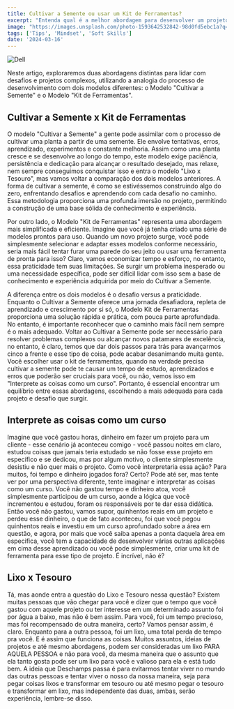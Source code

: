 ```yaml
---
title: Cultivar a Semente ou usar um Kit de Ferramentas?
excerpt: "Entenda qual é a melhor abordagem para desenvolver um projeto e lidar com desafios complexos"
image: "https://images.unsplash.com/photo-1593642532842-98d0fd5ebc1a?q=80&w=2069&auto=format&fit=crop&ixlib=rb-4.0.3&ixid=M3wxMjA3fDB8MHxwaG90by1wYWdlfHx8fGVufDB8fHx8fA%3D%3D"
tags: ['Tips', 'Mindset', 'Soft Skills']
date: '2024-03-16'
---
```


![Dell](https://images.unsplash.com/photo-1593642532842-98d0fd5ebc1a?q=80&w=2069&auto=format&fit=crop&ixlib=rb-4.0.3&ixid=M3wxMjA3fDB8MHxwaG90by1wYWdlfHx8fGVufDB8fHx8fA%3D%3D)

Neste artigo, exploraremos duas abordagens distintas para lidar com desafios e projetos complexos, utilizando a analogia do processo de desenvolvimento com dois modelos diferentes: o Modelo "Cultivar a Semente" e o Modelo "Kit de Ferramentas".

## Cultivar a Semente x Kit de Ferramentas

O modelo "Cultivar a Semente" a gente pode assimilar com o processo de cultivar uma planta a partir de uma semente. Ele envolve tentativas, erros, aprendizado, experimentos e constante melhoria. Assim como uma planta cresce e se desenvolve ao longo do tempo, este modelo exige paciência, persistência e dedicação para alcançar o resultado desejado, mas relaxe, nem sempre conseguimos conquistar isso e entra o modelo "Lixo x Tesouro", mas vamos voltar a comparação dos dois modelos anteriores. A forma de cultivar a semente, é como se estivéssemos construindo algo do zero, enfrentando desafios e aprendendo com cada desafio no caminho. Essa metodologia proporciona uma profunda imersão no projeto, permitindo a construção de uma base sólida de conhecimento e experiência.

Por outro lado, o Modelo "Kit de Ferramentas" representa uma abordagem mais simplificada e eficiente. Imagine que você já tenha criado uma série de modelos prontos para uso. Quando um novo projeto surge, você pode simplesmente selecionar e adaptar esses modelos conforme necessário, seria mais fácil tentar furar uma parede do seu jeito ou usar uma ferramenta de pronta para isso? Claro, vamos economizar tempo e esforço, no entanto, essa praticidade tem suas limitações. Se surgir um problema inesperado ou uma necessidade específica, pode ser difícil lidar com isso sem a base de conhecimento e experiência adquirida por meio do Cultivar a Semente.

<!--truncate-->

A diferença entre os dois modelos é o desafio versus a praticidade. Enquanto o Cultivar a Semente oferece uma jornada desafiadora, repleta de aprendizado e crescimento por si só, o Modelo Kit de Ferramentas proporciona uma solução rápida e prática, com pouca parte aprofundada. No entanto, é importante reconhecer que o caminho mais fácil nem sempre é o mais adequado. Voltar ao Cultivar a Semente pode ser necessário para resolver problemas complexos ou alcançar novos patamares de excelência, no entanto, é claro, temos que dar dois passos para trás para avançarmos cinco a frente e esse tipo de coisa, pode acabar desanimando muita gente. Você escolher usar o kit de ferramentas, quando na verdade precisa cultivar a semente pode te causar um tempo de estudo, aprendizados e erros que poderão ser cruciais para você, ou não, vemos isso em "Interprete as coisas como um curso". Portanto, é essencial encontrar um equilíbrio entre essas abordagens, escolhendo a mais adequada para cada projeto e desafio que surgir.

## Interprete as coisas como um curso
Imagine que você gastou horas, dinheiro em fazer um projeto para um cliente - esse cenário já aconteceu comigo - você passou noites em claro, estudou coisas que jamais teria estudado se não fosse esse projeto em específico e se dedicou, mas por algum motivo, o cliente simplesmente desistiu e não quer mais o projeto. Como você interpretaria essa ação? Para muitos, foi tempo e dinheiro jogados fora? Certo? Pode até ser, mas tente ver por uma perspectiva diferente, tente imaginar e interpretar as coisas como um curso. Você não gastou tempo e dinheiro atoa, você simplesmente participou de um curso, aonde a lógica que você incrementou e estudou, foram os responsáveis por te dar essa didática. Então você não gastou, vamos supor, quinhentos reais em um projeto e perdeu esse dinheiro, o que de fato aconteceu, foi que você pegou quinhentos reais e investiu em um curso aprofundado sobre a área em questão, e agora, por mais que você saiba apenas a ponta daquela área em especifica, você tem a capacidade de desenvolver várias outras aplicações em cima desse aprendizado ou você pode simplesmente, criar uma kit de ferramenta para esse tipo de projeto. É incrível, não é?

## Lixo x Tesouro
Tá, mas aonde entra a questão do Lixo e Tesouro nessa questão? Existem muitas pessoas que vão chegar para você e dizer que o tempo que você gastou com aquele projeto ou ter interesse em um determinado assunto foi por água a baixo, mas não é bem assim. Para você, foi um tempo precioso, mas foi recompensado de outra maneira, certo? Vamos pensar assim, é claro. Enquanto para a outra pessoa, foi um lixo, uma total perda de tempo pra você. E é assim que funciona as coisas. Muitos assuntos, ideias de projetos e até mesmo abordagens, podem ser consideradas um lixo PARA AQUELA PESSOA e não para você, da mesma maneira que o assunto que ela tanto gosta pode ser um lixo para você e valioso para ela e está tudo bem. A ideia que Deschamps passa é para evitarmos tentar viver no mundo das outras pessoas e tentar viver o nosso da nossa maneira, seja para pegar coisas lixos e transformar em tesouro ou até mesmo pegar o tesouro e transformar em lixo, mas independente das duas, ambas, serão experiência, lembre-se disso.